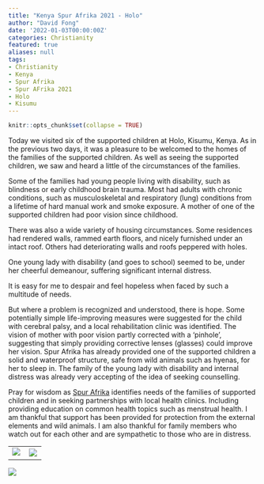 ```yaml
---
title: "Kenya Spur Afrika 2021 - Holo"
author: "David Fong"
date: '2022-01-03T00:00:00Z'
categories: Christianity
featured: true
aliases: null
tags:
- Christianity
- Kenya
- Spur Afrika
- Spur AFrika 2021
- Holo
- Kisumu
---
```


```r
knitr::opts_chunk$set(collapse = TRUE)
```

Today we visited six of the supported children at Holo, Kisumu, Kenya. 
As in the previous two days, it was a pleasure to be welcomed to the homes of the families of the supported children. 
As well as seeing the supported children, we saw and heard a little of the circumstances of the families.

Some of the families had young people living with disability, such as blindness or early childhood brain trauma. 
Most had adults with chronic conditions, such as musculoskeletal and respiratory (lung) conditions from a lifetime of hard manual work and smoke exposure. 
A mother of one of the supported children had poor vision since childhood.

There was also a wide variety of housing circumstances. 
Some residences had rendered walls, rammed earth floors, and nicely furnished under an intact roof. 
Others had deteriorating walls and roofs peppered with holes.

One young lady with disability (and goes to school) seemed to be, under her cheerful demeanour,
suffering significant internal distress.

It is easy for me to despair and feel hopeless when faced by such a multitude of needs.

But where a problem is recognized and understood, there is hope. 
Some potentially simple life-improving measures were suggested for the child with cerebral palsy,
and a local rehabilitation clinic was identified. 
The vision of mother with poor vision partly corrected with a ‘pinhole’,
suggesting that simply providing corrective lenses (glasses) could improve her vision. 
Spur Afrika has already provided one of the supported children a solid and waterproof structure,
safe from wild animals such as hyenas, for her to sleep in. 
The family of the young lady with disability and internal distress was already very accepting of the idea of seeking counselling.

Pray for wisdom as [Spur Afrika](https://spurafrika.org/) identifies needs of the families of supported children
and in seeking partnerships with local health clinics. Including providing education
on common health topics such as menstrual health. I am thankful that support has been provided
for protection from the external elements and wild animals. I am also thankful for
family members who watch out for each other and are sympathetic to those who are in distress.


|                                                    |                                                  |  
| -------------------------------------------------- | ------------------------------------------------ | 
| ![️](/images/20220103_HoloShack.jpg)  | ![](/images/20220103_HoloNewShack.jpg) |


 ![](/images/20220103_HoloVisit.jpg)
